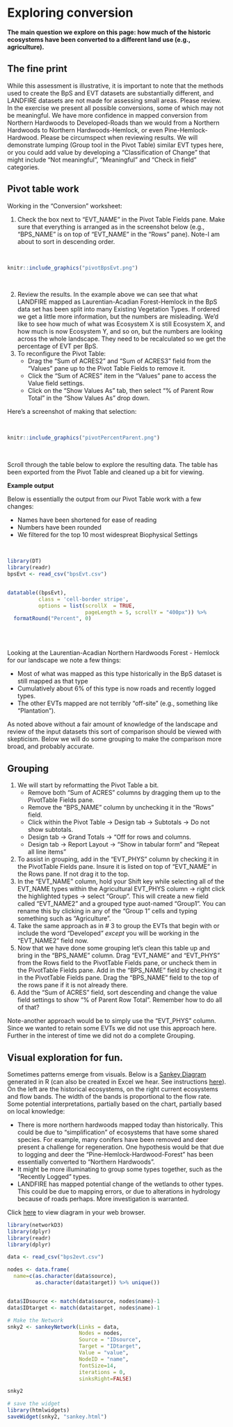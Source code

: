 # Exploring conversion {#conversion}

**The main question we explore on this page: how much of the historic ecosystems have been converted to a different land use (e.g., agriculture).**  

## The fine print
While this assessment is illustrative, it is important to note that the methods used to create the BpS and EVT datasets are substantially different, and LANDFIRE datasets are not made for assessing small areas.  Please review.  In the exercise we present all possible conversions, some of which may not be meaningful.  We have more confidence in mapped conversion from Northern Hardwoods to Developed-Roads than we would from a Northern Hardwoods to Northern Hardwoods-Hemlock, or even Pine-Hemlock-Hardwood.  Please be circumspect when reviewing results.  We will demonstrate lumping (Group tool in the Pivot Table) similar EVT types here, or you could add value by developing a "Classification of Change" that might include "Not meaningful", "Meaningful" and "Check in field" categories.  


## Pivot table work
Working in the "Conversion" worksheet:

1. Check the box next to "EVT_NAME" in the Pivot Table Fields pane.  Make sure that everything is arranged as in the screenshot below (e.g., "BPS_NAME" is on top of "EVT_NAME" in the "Rows" pane).  Note-I am about to sort in descending order.

<br>

```r
knitr::include_graphics("pivotBpsEvt.png")

```

<br>

2. Review the results. In the example above we can see that what LANDFIRE mapped as Laurentian-Acadian Forest-Hemlock in the BpS data set has been split into many Existing Vegetation Types.  If ordered we get a little more information, but the numbers are misleading.  We'd like to see how much of what was Ecosystem X is still Ecosystem X, and how much is now Ecosystem Y, and so on, but the numbers are looking across the whole landscape.  They need to be recalculated so we get the percentage of EVT per BpS.
3. To reconfigure the Pivot Table:
    * Drag the "Sum of ACRES2" and "Sum of ACRES3" field from the "Values" pane up to the Pivot Table Fields to remove it.
    * Click the "Sum of ACRES" item in the "Values" pane to access the Value field settings.
    * Click on the "Show Values As" tab, then select "% of Parent Row Total" in the "Show Values As" drop down.  
    
Here's a screenshot of making that selection:

<br>

```r
knitr::include_graphics("pivotPercentParent.png")

```

<br>


Scroll through the table below to explore the resulting data.  The table has been exported from the Pivot Table and cleaned up a bit for viewing.  


**Example output**

Below is essentially the output from our Pivot Table work with a few changes:

* Names have been shortened for ease of reading
* Numbers have been rounded
* We filtered for the top 10 most widespreat Biophysical Settings

<br>

```r
library(DT)
library(readr)
bpsEvt <- read_csv("bpsEvt.csv")


datatable((bpsEvt), 
          class = 'cell-border stripe',
          options = list(scrollX  = TRUE, 
                         pageLength = 5, scrollY = "400px")) %>%
  formatRound("Percent", 0)
```

<br>
<br>

Looking at the Laurentian-Acadian Northern Hardwoods Forest - Hemlock for our landscape we note a few things:

* Most of what was mapped as this type historically in the BpS dataset is still mapped as that type
* Cumulatively about 6% of this type is now roads and recently logged types.
* The other EVTs mapped are not terribly "off-site" (e.g., something like "Plantation").  


As noted above without a fair amount of knowledge of the landscape and review of the input datasets this sort of comparison should be viewed with skepticism.  Below we will do some grouping to make the comparison more broad, and probably accurate.

## Grouping
1. We will start by reformatting the Pivot Table a bit.  
    * Remove both "Sum of ACRES" columns by dragging them up to the PivotTable Fields pane.
    * Remove the "BPS_NAME" column by unchecking it in the "Rows" field. 
    * Click within the Pivot Table -> Design tab -> Subtotals -> Do not show subtotals.
    * Design tab -> Grand Totals -> "Off for rows and columns.
    * Design tab -> Report Layout -> "Show in tabular form" and "Repeat all line items"
2. To assist in grouping, add in the "EVT_PHYS" column by checking it in the PivotTable Fields pane.  Insure it is listed on top of "EVT_NAME" in the Rows pane.  If not drag it to the top.
3. In the "EVT_NAME" column, hold your Shift key while selecting all of the EVT_NAME types within the Agricultural EVT_PHYS column -> right click the highlighted types -> select "Group".  This will create a new field called "EVT_NAME2" and a grouped type auot-named "Group1".  You can rename this by clicking in any of the "Group 1" cells and typing something such as "Agriculture". 
4. Take the same approach as in # 3 to group the EVTs that begin with or include the word "Developed" *except* you will be working in the "EVT_NAME2" field now.
5. Now that we have done some grouping let's clean this table up and bring in the "BPS_NAME" column.  Drag "EVT_NAME" and "EVT_PHYS" from the Rows field to the PivotTable Fields pane, or uncheck them in the PivotTable Fields pane.   Add in the "BPS_NAME" field by checking it in the PivotTable Fields pane. Drag the "BPS_NAME" field to the top of the rows pane if it is not already there.
6. Add the "Sum of ACRES" field, sort descending and change the value field settings to show "% of Parent Row Total". Remember how to do all of that?
  

Note-another approach would be to simply use the "EVT_PHYS" column.  Since we wanted to retain some EVTs we did not use this approach here. Further in the interest of time we did not do a complete Grouping.  


## Visual exploration for fun. 

Sometimes patterns emerge from visuals.  Below is a [Sankey Diagram](https://en.wikipedia.org/wiki/Sankey_diagram) generated in R (can also be created in Excel we hear.  See instructions [here](https://mychartguide.com/how-to-draw-sankey-diagram-in-excel/)).  On the left are the historical ecosystems, on the right current ecosystems and flow bands.  The width of the bands is proportional to the flow rate.  Some potential interpretations, partially based on the chart, partially based on local knowledge:

* There is more northern hardwoods mapped today than historically.  This could be due to "simplification" of ecosystems that have some shared species.  For example, many conifers have been removed and deer present a challenge for regeneration.  One hypothesis would be that due to logging and deer the "Pine-Hemlock-Hardwood-Forest" has been essentially converted to "Northern Hardwoods".
* It might be more illuminating to group some types together, such as the "Recently Logged" types.
* LANDFIRE has mapped potential change of the wetlands to other types.  This could be due to mapping errors, or due to alterations in hydrology because of roads perhaps.  More investigation is warranted.

Click [here](https://rswaty.github.io/landfireFSC/sankey.html) to view diagram in your web browser. 

```r

library(networkD3)
library(dplyr)
library(readr)
library(dplyr)

data <- read_csv("bps2evt.csv")

nodes <- data.frame(
  name=c(as.character(data$source), 
         as.character(data$target)) %>% unique())


data$IDsource <- match(data$source, nodes$name)-1 
data$IDtarget <- match(data$target, nodes$name)-1

# Make the Network
snky2 <- sankeyNetwork(Links = data, 
                       Nodes = nodes,
                       Source = "IDsource", 
                       Target = "IDtarget",
                       Value = "value", 
                       NodeID = "name", 
                       fontSize=14,
                       iterations = 0,
                       sinksRight=FALSE)

snky2

# save the widget
library(htmlwidgets)
saveWidget(snky2, "sankey.html")


```

